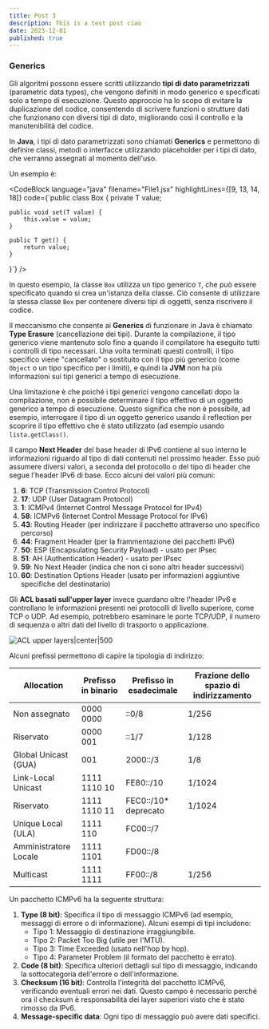 ```yaml
---
title: Post 3
description: This is a test post ciao
date: 2023-12-01
published: true
---
```

### Generics

Gli algoritmi possono essere scritti utilizzando **tipi di dato parametrizzati** (parametric data types), che vengono definiti in modo generico e specificati solo a tempo di esecuzione. Questo approccio ha lo scopo di evitare la duplicazione del codice, consentendo di scrivere funzioni o strutture dati che funzionano con diversi tipi di dato, migliorando così il controllo e la manutenibilità del codice.

In **Java**, i tipi di dato parametrizzati sono chiamati **Generics** e permettono di definire classi, metodi o interfacce utilizzando placeholder per i tipi di dato, che verranno assegnati al momento dell'uso.

Un esempio è: 

<CodeBlock
    language="java"
    filename="File1.jsx"
    highlightLines={[9, 13, 14, 18]}
    code={`public class Box<T> {
    private T value;

    public void set(T value) {
        this.value = value;
    }

    public T get() {
        return value;
    }
}`}
  />

In questo esempio, la classe `Box` utilizza un tipo generico `T`, che può essere specificato quando si crea un'istanza della classe. Ciò consente di utilizzare la stessa classe `Box` per contenere diversi tipi di oggetti, senza riscrivere il codice.

Il meccanismo che consente ai **Generics** di funzionare in Java è chiamato **Type Erasure** (cancellazione dei tipi). Durante la compilazione, il tipo generico viene mantenuto solo fino a quando il compilatore ha eseguito tutti i controlli di tipo necessari. Una volta terminati questi controlli, il tipo specifico viene "cancellato" o sostituito con il tipo più generico (come `Object` o un tipo specifico per i limiti), e quindi la **JVM** non ha più informazioni sui tipi generici a tempo di esecuzione.

Una limitazione è che poiché i tipi generici vengono cancellati dopo la compilazione, non è possibile determinare il tipo effettivo di un oggetto generico a tempo di esecuzione. Questo significa che non è possibile, ad esempio, interrogare il tipo di un oggetto generico usando il reflection per scoprire il tipo effettivo che è stato utilizzato (ad esempio usando `lista.getClass()`.

Il campo **Next Header** del base header di IPv6 contiene al suo interno le informazioni riguardo al tipo di dati contenuti nel prossimo header. 
Esso può assumere diversi valori, a seconda del protocollo o del tipo di header che segue l'header IPv6 di base. 
Ecco alcuni dei valori più comuni:
1. **6**: TCP (Transmission Control Protocol)
2. **17**: UDP (User Datagram Protocol)
3. **1**: ICMPv4 (Internet Control Message Protocol for IPv4)
4. **58**: ICMPv6 (Internet Control Message Protocol for IPv6)
5. **43**: Routing Header (per indirizzare il pacchetto attraverso uno specifico percorso)
6. **44**: Fragment Header (per la frammentazione dei pacchetti IPv6)
7. **50**: ESP (Encapsulating Security Payload) - usato per IPsec
8. **51**: AH (Authentication Header) - usato per IPsec
9. **59**: No Next Header (indica che non ci sono altri header successivi)
10. **60**: Destination Options Header (usato per informazioni aggiuntive specifiche del destinatario)

Gli **ACL basati sull'upper layer** invece guardano oltre l'header IPv6 e controllano le informazioni presenti nei protocolli di livello superiore, come TCP o UDP. Ad esempio, potrebbero esaminare le porte TCP/UDP, il numero di sequenza o altri dati del livello di trasporto o applicazione.

![ACL upper layers|center|500](https://www.cisco.com/en/US/technologies/tk648/tk872/images/technologies_white_paper0900aecd8054d37d-14.jpg)

Alcuni prefissi permettono di capire la tipologia di indirizzo:

| Allocation            | Prefisso in binario | Prefisso in esadecimale | Frazione dello spazio di indirizzamento |
| --------------------- | ------------------- | ----------------------- | --------------------------------------- |
| Non assegnato         | 0000 0000           | ::0/8                   | 1/256                                   |
| Riservato             | 0000 001            | ::1/7                   | 1/128                                   |
| Global Unicast (GUA)  | 001                 | 2000::/3                | 1/8                                     |
| Link-Local Unicast    | 1111 1110 10        | FE80::/10               | 1/1024                                  |
| Riservato             | 1111 1110 11        | FEC0::/10* deprecato    | 1/1024                                  |
| Unique Local (ULA)    | 1111 110            | FC00::/7                |                                         |
| Amministratore Locale | 1111 1101           | FD00::/8                |                                         |
| Multicast             | 1111 1111           | FF00::/8                | 1/256                                   |

Un pacchetto ICMPv6 ha la seguente struttura:
1. **Type (8 bit)**: Specifica il tipo di messaggio ICMPv6 (ad esempio, messaggi di errore o di informazione). Alcuni esempi di tipi includono:
	- Tipo 1: Messaggio di destinazione irraggiungibile.
	- Tipo 2: Packet Too Big (utile per l'MTU).
	- Tipo 3: Time Exceeded (usato nell'hop by hop).
	- Tipo 4: Parameter Problem (il formato del pacchetto è errato).
1. **Code (8 bit)**: Specifica ulteriori dettagli sul tipo di messaggio, indicando la sottocategoria dell'errore o dell'informazione.
2. **Checksum (16 bit)**: Controlla l'integrità del pacchetto ICMPv6, verificando eventuali errori nei dati. Questo campo è necessario perché ora il checksum è responsabilità dei layer superiori visto che è stato rimosso da IPv6.
3. **Message-specific data**: Ogni tipo di messaggio può avere dati specifici.